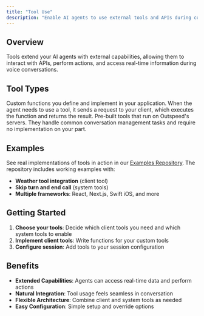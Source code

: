 ```yaml
---
title: "Tool Use"
description: "Enable AI agents to use external tools and APIs during conversations"
---
```


## Overview

Tools extend your AI agents with external capabilities, allowing them to interact with APIs, perform actions, and access real-time information during voice conversations.

## Tool Types

<CardGroup cols={2}>
  <Card title="Client Tools" icon="code" href="client-tools">
    Custom functions you define and implement in your application. When the agent needs to use a tool, it sends a request to your client, which executes the function and returns the result.
  </Card>
  <Card title="System Tools" icon="server" href="system-tools">
    Pre-built tools that run on Outspeed's servers. They handle common conversation management tasks and require no implementation on your part.
  </Card>
</CardGroup>

## Examples

See real implementations of tools in action in our [Examples Repository](https://github.com/outspeed-ai/outspeed-examples). The repository includes working examples with:

- **Weather tool integration** (client tool)
- **Skip turn and end call** (system tools)
- **Multiple frameworks**: React, Next.js, Swift iOS, and more

## Getting Started

1. **Choose your tools**: Decide which client tools you need and which system tools to enable
2. **Implement client tools**: Write functions for your custom tools
3. **Configure session**: Add tools to your session configuration

## Benefits

- **Extended Capabilities**: Agents can access real-time data and perform actions
- **Natural Integration**: Tool usage feels seamless in conversation
- **Flexible Architecture**: Combine client and system tools as needed
- **Easy Configuration**: Simple setup and override options

